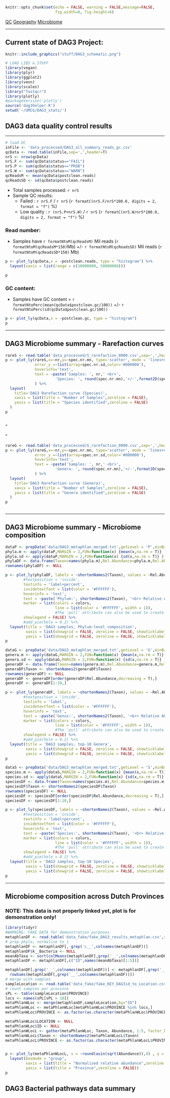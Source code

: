 <style type="text/css">
.main-container {
  max-width: 1400px;
  margin-left: auto;
  margin-right: auto;
}
</style>


```{r setup, include=FALSE}
knitr::opts_chunk$set(echo = FALSE, warning = FALSE,message=FALSE,
                      fig.width=8, fig.height=6)

```


[QC](./dag3stats.html) [Geography](./mappen_example.html) [Microbiome](./mappen_example.html)

----

## Current state of DAG3 Project:

```{r, echo=FALSE, fig.cap="", out.width = '130%',fig.width=16, fig.height=9}
knitr::include_graphics("stuff/DAG3_schematic.png")
```


```{r}
# LOAD LIBS & STUFF
library(vegan)
library(plyr)
library(ggplot2)
library(venn)
library(scales)
library("fastqcr")
library(plotly)
#packageVersion('plotly')
source('dag3helper.R')
setwd('~/UMCG/DAG3_stats/')
```

## DAG3 data quality control results

----

```{r}
# load QC
inFile <- 'data_processed/DAG3_all_summary_reads_gc.csv'
qcData <- read.table(inFile,sep=',',header=T)
nrS <- nrow(qcData)
nrS.F <- sum(qcData$status=="FAIL")
nrS.P <- sum(qcData$status=="PROB")
nrS.W <- sum(qcData$status=="WARN")
qcReadsM <- mean(qcData$postclean.reads)
qcReadsSD <- sd(qcData$postclean.reads)
```

* Total samples processed: `r nrS`
* Sample QC results: 
  + Failed : `r nrS.F` / `r nrS ` (`r formatC(nrS.F/nrS*100.0, digits = 2, format = "f")` %)
  + Low quality : `r (nrS.P+nrS.W)` / `r nrS ` (`r formatC(nrS.W/nrS*100.0, digits = 2, format = "f")` %)


### Read number:

* Samples have `r formatNtoM(qcReadsM)` Mil reads (`r formatNtoM(qcReadsM*150)`Mb) +/- `r formatNtoM(qcReadsSD)` Mil reads (`r formatNtoM(qcReadsSD*150)` Mb)

```{r}
p <- plot_ly(qcData,x = ~postclean.reads, type = "histogram") %>%
  layout(xaxis = list(range = c(10000000, 50000000)))

p
```

### GC content:

* Samples have GC content = `r formatNtoPerc(mean(qcData$postclean.gc/100))` +/- `r formatNtoPerc(sd(qcData$postclean.gc/100))`

```{r}
p <- plot_ly(qcData,x = ~postclean.gc, type = "histogram") 
p
```

----

## DAG3 Microbiome summary - Rarefaction curves

```{r}
rareS <- read.table('data_processed/S_rarefaction_0000.csv',sep=',',header=T)
p <- plot_ly(rareS,x=~nr,y=~spec.nr.mn, type='scatter', mode = 'lines+markers',
             error_y =~list(array=spec.nr.sd,color='#000000'),
             hoverinfo='text', 
             text = ~paste('Samples: ', nr,' <br>',
                      'Species: ', round(spec.nr.mn),'+/-',format2D(spec.nr.sd))
             ) %>%
  layout(
    title='DAG3 Rarefaction curve (Species)',
    xaxis = list(title = "Number of Samples",zeroline = FALSE),
    yaxis = list(title = "Species identified",zeroline = FALSE)
  )
p
  
```

"\

"

```{r}
rareG <- read.table('data_processed/G_rarefaction_0000.csv',sep=',',header=T)
p <- plot_ly(rareG,x=~nr,y=~spec.nr.mn, type='scatter', mode = 'lines+markers',
             error_y =~list(array=spec.nr.sd,color='#000000'),
             hoverinfo='text', 
             text = ~paste('Samples: ', nr,' <br>',
                      'Genera: ', round(spec.nr.mn),'+/-',format2D(spec.nr.sd))
             ) %>%
  layout(
    title='DAG3 Rarefaction curve (Genera)',
    xaxis = list(title = "Number of Samples",zeroline = FALSE),
    yaxis = list(title = "Genera identified",zeroline = FALSE)
  )
p
  
```

----

## DAG3 Microbiome summary - Microbiome composition

```{r}
dataP <- prepData('data/DAG3_metaphlan_merged.txt',getLevel = 'P',minBac = 0.95)
phyla.m <- apply(dataP,MARGIN = 2,FUN=function(x) {mean(x,na.rm = T)} )
phyla.sd <- apply(dataP,MARGIN = 2,FUN=function(x) {sd(x,na.rm = T)} )
phylaDF <- data.frame(Taxon=names(phyla.m),Rel.Abundance=phyla.m,Rel.Abundance.SD=phyla.sd)
rownames(phylaDF) <- NULL

p <- plot_ly(phylaDF, labels = ~shortenNames2(Taxon), values = ~Rel.Abundance, type = 'pie',
        #textposition = 'inside',
        textinfo = 'label+percent',
        insidetextfont = list(color = '#FFFFFF'),
        hoverinfo = 'text',
        text = ~paste('Phylum:', shortenNames2(Taxon), '<br> Relative Abundance:',format2D(Rel.Abundance),'+/-',format2D(Rel.Abundance.SD)),
        marker = list(colors = colors,
                      line = list(color = '#FFFFFF', width = 1)),
                      #The 'pull' attribute can also be used to create space between the sectors
        showlegend = FALSE) %>%
        #add_pie(hole = 0.2) %>%
  layout(title = 'DAG3 samples, Phylum-level composition',
         xaxis = list(showgrid = FALSE, zeroline = FALSE, showticklabels = FALSE),
         yaxis = list(showgrid = FALSE, zeroline = FALSE, showticklabels = FALSE))
p

```

```{r}

dataG <- prepData('data/DAG3_metaphlan_merged.txt',getLevel = 'G',minBac = 0.95)
genera.m <- apply(dataG,MARGIN = 2,FUN=function(x) {mean(x,na.rm = T)} )
genera.sd <- apply(dataG,MARGIN = 2,FUN=function(x) {sd(x,na.rm = T)} )
generaDF <- data.frame(Taxon=names(genera.m),Rel.Abundance=genera.m,Rel.Abundance.SD=genera.sd)
generaDF$Taxon <- shortenNames2(generaDF$Taxon)
rownames(generaDF) <- NULL
generaDF <- generaDF[order(generaDF$Rel.Abundance,decreasing = T),]
generaDF <- generaDF[1:10,]

p <- plot_ly(generaDF, labels = ~shortenNames2(Taxon), values = ~Rel.Abundance, type = 'pie',
        #textposition = 'inside',
        textinfo = 'label',
        insidetextfont = list(color = '#FFFFFF'),
        hoverinfo = 'text',
        text = ~paste('Genus:', shortenNames2(Taxon), '<br> Relative Abundance:',format2D(Rel.Abundance),'+/-',format2D(Rel.Abundance.SD)),
        marker = list(colors = colors,
                      line = list(color = '#FFFFFF', width = 1)),
                      #The 'pull' attribute can also be used to create space between the sectors
        showlegend = FALSE) %>%
        #add_pie(hole = 0.2) %>%
  layout(title = 'DAG3 samples, top-10 Genera',
         xaxis = list(showgrid = FALSE, zeroline = FALSE, showticklabels = FALSE),
         yaxis = list(showgrid = FALSE, zeroline = FALSE, showticklabels = FALSE))
p


```

```{r}

dataS <- prepData('data/DAG3_metaphlan_merged.txt',getLevel = 'S',minBac = 0.95)
species.m <- apply(dataS,MARGIN = 2,FUN=function(x) {mean(x,na.rm = T)} )
species.sd <- apply(dataS,MARGIN = 2,FUN=function(x) {sd(x,na.rm = T)} )
speciesDF <- data.frame(Taxon=names(species.m),Rel.Abundance=species.m,Rel.Abundance.SD=species.sd)
speciesDF$Taxon <- shortenNames2(speciesDF$Taxon)
rownames(speciesDF) <- NULL
speciesDF <- speciesDF[order(speciesDF$Rel.Abundance,decreasing = T),]
speciesDF <- speciesDF[1:10,]

p <- plot_ly(speciesDF, labels = ~shortenNames2(Taxon), values = ~Rel.Abundance, type = 'pie',
        #textposition = 'inside',
        textinfo = 'label+percent',
        insidetextfont = list(color = '#FFFFFF'),
        hoverinfo = 'text',
        text = ~paste('Species:', shortenNames2(Taxon), '<br> Relative Abundance:',format2D(Rel.Abundance),'+/-',format2D(Rel.Abundance.SD)),
        marker = list(colors = colors,
                      line = list(color = '#FFFFFF', width = 1)),
                      #The 'pull' attribute can also be used to create space between the sectors
        showlegend = FALSE) %>%
        #add_pie(hole = 0.2) %>%
  layout(title = 'DAG3 samples, top-10 Species',
         xaxis = list(showgrid = FALSE, zeroline = FALSE, showticklabels = FALSE),
         yaxis = list(showgrid = FALSE, zeroline = FALSE, showticklabels = FALSE))
p


```

----

## Microbiome composition across Dutch Provinces

### NOTE: This data is not properly linked yet, plot is for demonstration only!

```{r}
library(tidyr)
#WARNING: FAKE DATA for demonstration purposes
metaphlanDF <- read.table('data_fake/fake_DAG3_results_metaphlan.csv',sep=',',header=T)
# prep phyla, normalise to 1
metaphlanDF <- metaphlanDF[,-grep('c__',colnames(metaphlanDF))]
metaphlanDF$k__Bacteria <- NULL
meanAbTaxa <- sort(colMeans(metaphlanDF[,grep('__',colnames(metaphlanDF))]),decreasing = T)
metaphlanDF <- metaphlanDF[,c("ID",names(meanAbTaxa)[1:5])]

metaphlanDF[,grep('__',colnames(metaphlanDF))] <- metaphlanDF[,grep('__',colnames(metaphlanDF))] /
  rowSums(metaphlanDF[,grep('__',colnames(metaphlanDF))])
# merge with samples
sampleLocation <- read.table('data_fake/fake_KEY_DAG3id_to_Location.csv',sep=',',header=T)
# count samples per province
sPL <- table(sampleLocation$PROVINCE)
locs <- names(sPL[sPL > 10])
metaPhlanWLoc <- merge(metaphlanDF,sampleLocation,by="ID")
metaPhlanWLoc <- metaPhlanWLoc[metaPhlanWLoc$PROVINCE %in% locs,]
metaPhlanWLoc$PROVINCE <- as.factor(as.character(metaPhlanWLoc$PROVINCE))

metaPhlanWLoc$LOCATION <- NULL
metaPhlanWLoc$ID <- NULL
metaPhlanWLocL <- gather(metaPhlanWLoc, Taxon, Abundance, 1:5, factor_key=TRUE)
metaPhlanWLocL$Taxon <- shortenNames2(metaPhlanWLocL$Taxon)
metaPhlanWLocL$PROVINCE <- as.factor(as.character(metaPhlanWLocL$PROVINCE))


p <- plot_ly(metaPhlanWLocL, x = ~round(asin(sqrt(Abundance)),4) , y = ~PROVINCE, color = ~Taxon, type = "box") %>%
  layout(boxmode = "group",
         xaxis = list(title = "Normalised relative abundance",zeroline = FALSE),
         yaxis = list(title = "Province",zeroline = FALSE))
p

```

## DAG3 Bacterial pathways data summary


